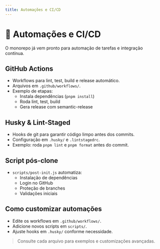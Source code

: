 ```yaml
---
title: Automações e CI/CD
---
```


# 🤖 Automações e CI/CD

O monorepo já vem pronto para automação de tarefas e integração contínua.

## GitHub Actions
- Workflows para lint, test, build e release automático.
- Arquivos em `.github/workflows/`.
- Exemplo de etapas:
  - Instala dependências (`pnpm install`)
  - Roda lint, test, build
  - Gera release com semantic-release

## Husky & Lint-Staged
- Hooks de git para garantir código limpo antes dos commits.
- Configuração em `.husky/` e `.lintstagedrc`.
- Exemplo: roda `pnpm lint` e `pnpm format` antes do commit.

## Script pós-clone
- `scripts/post-init.js` automatiza:
  - Instalação de dependências
  - Login no GitHub
  - Proteção de branches
  - Validações iniciais

## Como customizar automações
- Edite os workflows em `.github/workflows/`.
- Adicione novos scripts em `scripts/`.
- Ajuste hooks em `.husky/` conforme necessidade.

> Consulte cada arquivo para exemplos e customizações avançadas.
